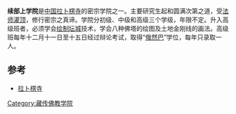 {{Unreferenced|time=2017-12-11T12:43:04+00:00}}
'''续部上学院'''是[[中国|中国]][[拉卜楞寺|拉卜楞寺]]的密宗学院之一。主要研究生起和圆满次第之道，受[[法师|法师]][[灌顶|灌顶]]，修行密宗之真谛。学院分初级、中级和高级三个学级，年限不定。升入高级班者，必须学会[[绘制坛城|绘制坛城]]技术，学会八种佛塔的绘图及土地金刚线的画法。高级班每年十二月十一日至十五日经过辩论考试，取得“[[俄然巴|俄然巴]]”学位，每年只录取一人。

==参考==
*[[拉卜楞寺|拉卜楞寺]]
[[Category:藏传佛教学院|Category:藏传佛教学院]]